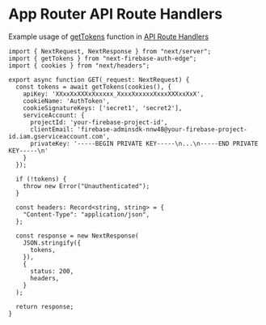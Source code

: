# App Router API Route Handlers

Example usage of [getTokens](/docs/usage/server-components) function in [API Route Handlers](https://nextjs.org/docs/app/building-your-application/routing/route-handlers)

```tsx filename="/api/token-test/route.ts"
import { NextRequest, NextResponse } from "next/server";
import { getTokens } from "next-firebase-auth-edge";
import { cookies } from "next/headers";

export async function GET(_request: NextRequest) {
  const tokens = await getTokens(cookies(), {
    apiKey: 'XXxxXxXXXxXxxxxx_XxxxXxxxxxXxxxXXXxxXxX',
    cookieName: 'AuthToken',
    cookieSignatureKeys: ['secret1', 'secret2'],
    serviceAccount: {
      projectId: 'your-firebase-project-id',
      clientEmail: 'firebase-adminsdk-nnw48@your-firebase-project-id.iam.gserviceaccount.com',
      privateKey: '-----BEGIN PRIVATE KEY-----\n...\n-----END PRIVATE KEY-----\n'
    }
  });

  if (!tokens) {
    throw new Error("Unauthenticated");
  }

  const headers: Record<string, string> = {
    "Content-Type": "application/json",
  };

  const response = new NextResponse(
    JSON.stringify({
      tokens,
    }),
    {
      status: 200,
      headers,
    }
  );

  return response;
}
```
